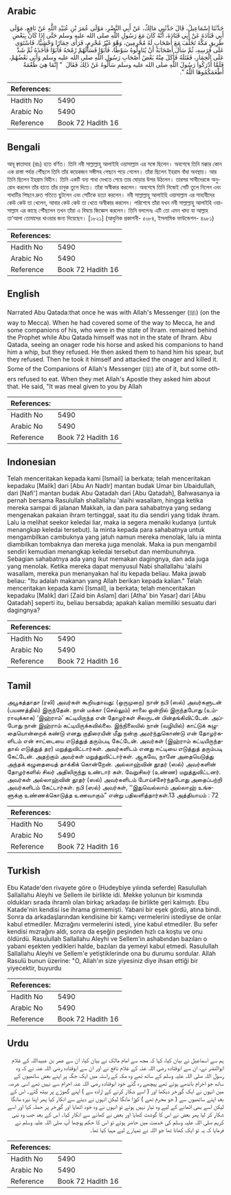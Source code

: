 ## Arabic


<div dir="rtl" lang="ar" style={{fontSize:'larger',backgroundColor:'#f8f9fa',padding:20}}>
حَدَّثَنَا إِسْمَاعِيلُ، قَالَ حَدَّثَنِي مَالِكٌ، عَنْ أَبِي النَّضْرِ، مَوْلَى عُمَرَ بْنِ عُبَيْدِ اللَّهِ عَنْ نَافِعٍ، مَوْلَى أَبِي قَتَادَةَ عَنْ أَبِي قَتَادَةَ، أَنَّهُ كَانَ مَعَ رَسُولِ اللَّهِ صلى الله عليه وسلم حَتَّى إِذَا كَانَ بِبَعْضِ طَرِيقِ مَكَّةَ تَخَلَّفَ مَعَ أَصْحَابٍ لَهُ مُحْرِمِينَ، وَهْوَ غَيْرُ مُحْرِمٍ، فَرَأَى حِمَارًا وَحْشِيًّا، فَاسْتَوَى عَلَى فَرَسِهِ، ثُمَّ سَأَلَ أَصْحَابَهُ أَنْ يُنَاوِلُوهُ سَوْطًا، فَأَبَوْا فَسَأَلَهُمْ رُمْحَهُ فَأَبَوْا فَأَخَذَهُ ثُمَّ شَدَّ عَلَى الْحِمَارِ، فَقَتَلَهُ فَأَكَلَ مِنْهُ بَعْضُ أَصْحَابِ رَسُولِ اللَّهِ صلى الله عليه وسلم وَأَبَى بَعْضُهُمْ، فَلَمَّا أَدْرَكُوا رَسُولَ اللَّهِ صلى الله عليه وسلم سَأَلُوهُ عَنْ ذَلِكَ فَقَالَ ‏ "‏ إِنَّمَا هِيَ طُعْمَةٌ أَطْعَمَكُمُوهَا اللَّهُ ‏"‏‏.‏
</div>
<div style={{backgroundColor:'#f8f9fa',padding:20, marginBottom: 10}}><table> <thead> <tr> <th>References:</th> <th></th> </tr> </thead> <tbody><tr><td>Hadith No</td><td>5490</td></tr><tr><td>Arabic No</td><td>5490</td></tr><tr><td>Reference</td><td>Book 72 Hadith 16</td></tr></tbody></table></div>

## Bengali


<div dir="ltr" lang="bn" style={{fontSize:'larger',backgroundColor:'#f8f9fa',padding:20}}>
আবূ ক্বাতাদাহ (রাঃ) হতে বর্ণিত। তিনি নবী সাল্লাল্লাহু আলাইহি ওয়াসাল্লাম এর সঙ্গে ছিলেন। অবশেষে তিনি মক্কার কোন এক রাস্তা পর্যন্ত পৌঁছলে তিনি তাঁর কয়েকজন সঙ্গীসহ পেছনে পড়ে গেলেন। তাঁরা ছিলেন ইহরাম বাঁধা অবস্থায়। আর তিনি ছিলেন ইহরাম বিহীন। তিনি একটি বন্য গাধা দেখতে পেয়ে তার ঘোড়ার উপর উঠলেন। তারপর সাথীদেরকে অনুরোধ করলেন তাঁর হাতে তাঁর চাবুক তুলে দিতে। তাঁরা অস্বীকার করলেন। অবশেষে তিনি নিজেই সেটি তুলে নিলেন এবং গাধাটির পিছনে দ্রুত গতিতে ছুটলেন এবং সেটিকে হত্যা করলেন। নবী সাল্লাল্লাহু আলাইহি ওয়াসাল্লাম এর সাহাবীদের কেউ কেউ তা খেলেন, আবার কেউ কেউ তা খেতে অস্বীকার করলেন। পরিশেষে তাঁরা যখন নবী সাল্লাল্লাহু আলাইহি ওয়াসাল্লাম এর কাছে পৌঁছলেন তখন তাঁরা এ বিষয়ে জিজ্ঞেস করলেন। তিনি বললেনঃ এটি তো এমন খাদ্য যা আল্লাহ তা‘আলা তোমাদের খাওয়ার জন্য দিয়েছেন। [১৮২১] (আধুনিক প্রকাশনী- ৫০৮৪, ইসলামিক ফাউন্ডেশন- ৪৯৮১)
</div>
<div style={{backgroundColor:'#f8f9fa',padding:20, marginBottom: 10}}><table> <thead> <tr> <th>References:</th> <th></th> </tr> </thead> <tbody><tr><td>Hadith No</td><td>5490</td></tr><tr><td>Arabic No</td><td>5490</td></tr><tr><td>Reference</td><td>Book 72 Hadith 16</td></tr></tbody></table></div>

## English


<div dir="ltr" lang="en" style={{fontSize:'larger',backgroundColor:'#f8f9fa',padding:20}}>
Narrated Abu Qatada:that once he was with Allah's Messenger (ﷺ) (on the way to Mecca). When he had covered some of the way to Mecca, he and some companions of his, who were in the state of lhram. remained behind the Prophet while Abu Qatada himself was not in the state of Ihram. Abu Qatada, seeing an onager rode his horse and asked his companions to hand him a whip, but they refused. He then asked them to hand him his spear, but they refused. Then he took it himself and attacked the onager and killed it. Some of the Companions of Allah's Messenger (ﷺ) ate of it, but some others refused to eat. When they met Allah's Apostle they asked him about that. He said, "It was meal given to you by Allah
</div>
<div style={{backgroundColor:'#f8f9fa',padding:20, marginBottom: 10}}><table> <thead> <tr> <th>References:</th> <th></th> </tr> </thead> <tbody><tr><td>Hadith No</td><td>5490</td></tr><tr><td>Arabic No</td><td>5490</td></tr><tr><td>Reference</td><td>Book 72 Hadith 16</td></tr></tbody></table></div>

## Indonesian


<div dir="ltr" lang="id" style={{fontSize:'larger',backgroundColor:'#f8f9fa',padding:20}}>
Telah menceritakan kepada kami [Ismail] ia berkata; telah menceritakan kepadaku [Malik] dari [Abu An Nadlr] mantan budak Umar bin Ubaidullah, dari [Nafi'] mantan budak Abu Qatadah dari [Abu Qatadah], Bahwasanya ia pernah bersama Rasulullah shallallahu 'alaihi wasallam, hingga ketika mereka sampai di jalanan Makkah, ia dan para sahabatnya yang sedang mengenakan pakaian ihram tertinggal, saat itu dia sendiri yang tidak ihram. Lalu ia melihat seekor keledai liar, maka ia segera menaiki kudanya (untuk menangkap keledai tersebut). Ia minta kepada para sahabatnya untuk mengambilkan cambuknya yang jatuh namun mereka menolak, lalu ia minta diambilkan tombaknya dan mereka juga menolak. Maka ia pun mengambil sendiri kemudian menangkap keledai tersebut dan membunuhnya. Sebagian sahabatnya ada yang ikut memakan dagingnya, dan ada juga yang menolak. Ketika mereka dapat menyusul Nabi shallallahu 'alaihi wasallam, mereka pun menanyakan hal itu kepada beliau. Maka jawab beliau: "Itu adalah makanan yang Allah berikan kepada kalian." Telah menceritakan kepada kami [Ismail], ia berkata; telah menceritakan kepadaku [Malik] dari [Zaid bin Aslam] dari [Atha' bin Yasar] dari [Abu Qatadah] seperti itu, beliau bersabda; apakah kalian memiliki sesuatu dari dagingnya?
</div>
<div style={{backgroundColor:'#f8f9fa',padding:20, marginBottom: 10}}><table> <thead> <tr> <th>References:</th> <th></th> </tr> </thead> <tbody><tr><td>Hadith No</td><td>5490</td></tr><tr><td>Arabic No</td><td>5490</td></tr><tr><td>Reference</td><td>Book 72 Hadith 16</td></tr></tbody></table></div>

## Tamil


<div dir="ltr" lang="ta" style={{fontSize:'larger',backgroundColor:'#f8f9fa',padding:20}}>
அபூகத்தாதா (ரலி) அவர்கள் கூறியதாவது: (ஒருமுறை) நான் நபி (ஸல்) அவர்களுடன் (பயணத்தில்) இருந்தேன். நான் மக்கா (செல்லும்) சாலை ஒன்றில் இருந்தபோது (உம்ராவுக்காக) ‘இஹ்ராம்’ கட்டியிருந்த என் தோழர்கள் சிலருடன் பின்தங்கிவிட்டேன். அப்போது நான் இஹ்ராம் கட்டியிருக்கவில்லை. இந்நிலையில் நான் (வழியில்) காட்டுக் கழுதையொன்றைக் கண்டு எனது குதிரையின் மீது நன்கு அமர்ந்துகொண்டு என் தோழர்களிடம் என் சாட்டையை எடுத்துத் தரும்படி கேட்டேன். அவர்கள் (இஹ்ராம் கட்டியிருந்ததால் எடுத்துத் தர) மறுத்துவிட்டார்கள். அவர்களிடம் எனது ஈட்டியை எடுத்துத் தரும்படி கேட்டேன். அதற்கும் அவர்கள் மறுத்துவிட்டார்கள். ஆகவே, நானே அதையெடுத்து அந்தக் கழுதையைத் தாக்கிக் கொன்றேன். அல்லாஹ்வின் தூதர் (ஸல்) அவர்களின் தோழர்களில் சிலர் அதிலிருந்து உண்டார் கள். வேறுசிலர் (உண்ண) மறுத்துவிட்டனர். அவர்கள் அல்லாஹ்வின் தூதர் (ஸல்) அவர்களிடம் போய்ச்சேர்ந்தபோது அதைப்பற்றி அவர்களிடம் கேட்டார்கள். நபி (ஸல்) அவர்கள், ‘‘இதுவெல்லாம் அல்லாஹ் உங்களுக்கு உண்ணக்கொடுத்த உணவாகும்” என்று பதிலளித்தார்கள்.13 அத்தியாயம் : 72
</div>
<div style={{backgroundColor:'#f8f9fa',padding:20, marginBottom: 10}}><table> <thead> <tr> <th>References:</th> <th></th> </tr> </thead> <tbody><tr><td>Hadith No</td><td>5490</td></tr><tr><td>Arabic No</td><td>5490</td></tr><tr><td>Reference</td><td>Book 72 Hadith 16</td></tr></tbody></table></div>

## Turkish


<div dir="ltr" lang="tr" style={{fontSize:'larger',backgroundColor:'#f8f9fa',padding:20}}>
Ebu Katade'den rivayete göre o (Hudeybiye yılında seferde) Rasulullah Sallallahu Aleyhi ve Sellem ile birlikte idi. Mekke yolunun bir kısmında oldukları sırada ihramlı olan birkaç arkadaşı ile birlikte geri kalmıştı. Ebu Katade'nin kendisi ise ihrama girmemişti. Yabani bir eşek gördü, atına bindi. Sonra da arkadaşlarından kendisine bir kamçı vermelerini istediyse de onlar kabul etmediler. Mızrağını vermelerini istedi, yine kabul etmediler. Bu sefer kendisi mızrağını aldı, sonra da eşeğin peşinden hızlı ca koştu ve onu öldürdü. Rasulullah Sallallahu Aleyhi ve Sellem'in ashabından bazıları o yabani eşekten yedikleri halde, bazıları da yemeyi kabul etmedi. Rasulullah Sallallahu Aleyhi ve Sellem'e yetiştiklerinde ona bu durumu sordular. Allah Rasulü bunun üzerine: "O, Allah'ın size yiyesiniz diye ihsan ettiği bir yiyecektir, buyurdu
</div>
<div style={{backgroundColor:'#f8f9fa',padding:20, marginBottom: 10}}><table> <thead> <tr> <th>References:</th> <th></th> </tr> </thead> <tbody><tr><td>Hadith No</td><td>5490</td></tr><tr><td>Arabic No</td><td>5490</td></tr><tr><td>Reference</td><td>Book 72 Hadith 16</td></tr></tbody></table></div>

## Urdu


<div dir="rtl" lang="ur" style={{fontSize:'larger',backgroundColor:'#f8f9fa',padding:20}}>
ہم سے اسماعیل نے بیان کیا، کہا کہ مجھ سے امام مالک نے بیان کیا، ان سے عمر بن عبیداللہ کے غلام ابوالنضر نے، ان سے ابوقتادہ رضی اللہ عنہ کے غلام نافع نے اور ان سے ابوقتادہ رضی اللہ عنہ نے کہ وہ رسول اللہ صلی اللہ علیہ وسلم کے ساتھ تھے وہ مکہ کے راستہ میں ایک جگہ پر اپنے بعض ساتھیوں کے ساتھ جو احرام باندھے ہوئے تھے پیچھے رہ گئے خود ابوقتادہ رضی اللہ عنہ احرام سے نہیں تھے اسی عرصہ میں انہوں نے ایک گورخر دیکھا اور ( اسے شکار کرنے کے ارادہ سے ) اپنے گھوڑے پر بیٹھ گئے۔ اس کے بعد اپنے ساتھیوں سے ( جو محرم تھے ) کوڑا مانگا لیکن انہوں نے دینے سے انکار کیا پھر اپنا نیزہ مانگا لیکن اسے بھی اٹھانے کے لیے وہ تیار نہیں ہوئے تو انہوں نے وہ خود اٹھایا اور گورخر پر حملہ کیا اور اسے شکار کر لیا پھر بعض نے اس کا گوشت کھایا اور بعض نے کھانے سے انکار کیا۔ اس کے بعد جب وہ نبی کریم صلی اللہ علیہ وسلم کی خدمت میں حاضر ہوئے تو اس کا حکم پوچھا آپ صلی اللہ علیہ وسلم نے فرمایا کہ یہ تو ایک کھانا تھا جو اللہ نے تمہارے لیے مہیا کیا تھا۔
</div>
<div style={{backgroundColor:'#f8f9fa',padding:20, marginBottom: 10}}><table> <thead> <tr> <th>References:</th> <th></th> </tr> </thead> <tbody><tr><td>Hadith No</td><td>5490</td></tr><tr><td>Arabic No</td><td>5490</td></tr><tr><td>Reference</td><td>Book 72 Hadith 16</td></tr></tbody></table></div>